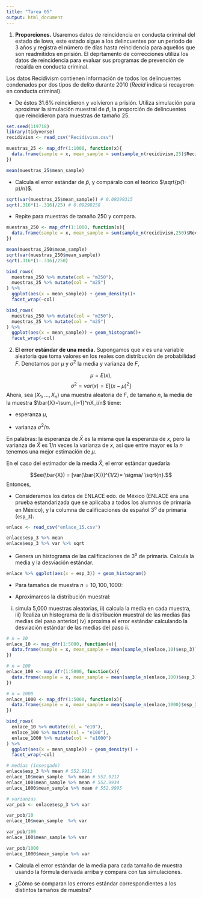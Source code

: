 ```yaml
---
title: "Tarea 05"
output: html_document
---
```


1. **Proporciones.** Usaremos datos de reincidencia en conducta criminal del
estado de Iowa, este estado sigue a los delincuentes por un periodo de 3 años y
registra el número de días hasta reincidencia para aquellos que son readmitidos 
en prisión. El deprtamento de correcciones utiliza los datos de
reincidencia para evaluar sus programas de prevención de recaída en 
conducta criminal.

Los datos Recidivism contienen información de todos los delincuentes 
condenados por dos tipos de delito durante 2010 (*Recid* indica
si recayeron en conducta criminal).

* De éstos $31.6\%$ reincidieron y volvieron a prisión. Utiliza simulación
para aproximar la simulación muestral de $\hat{p}$, la proporción 
de delincuentes que reincidieron para muestras de tamaño 25.

```r
set.seed(119718)
library(tidyverse)
recidivism <- read_csv("Recidivism.csv")

muestras_25 <- map_dfr(1:1000, function(x){
  data.frame(sample = x, mean_sample = sum(sample_n(recidivism,25)$Recid=="Yes")/25)
})

mean(muestras_25$mean_sample)
```


* Calcula el error estándar de $\hat{p}$, y compáralo con el teórico
$\sqrt{p(1-p)/n}$.
```r
sqrt(var(muestras_25$mean_sample)) # 0.09299315
sqrt(.316*(1-.316)/25) # 0.09298258
```

* Repite para muestras de tamaño 250 y compara.

```r
muestras_250 <- map_dfr(1:1000, function(x){
  data.frame(sample = x, mean_sample = sum(sample_n(recidivism,250)$Recid=="Yes")/250)
})

mean(muestras_250$mean_sample)
sqrt(var(muestras_250$mean_sample))
sqrt(.316*(1-.316)/250)

```


```r
bind_rows(
  muestras_250 %>% mutate(col = "m250"),
  muestras_25 %>% mutate(col = "m25")
) %>% 
  ggplot(aes(x = mean_sample)) + geom_density()+
  facet_wrap(~col)
```

```r
bind_rows(
  muestras_250 %>% mutate(col = "m250"),
  muestras_25 %>% mutate(col = "m25")
) %>% 
  ggplot(aes(x = mean_sample)) + geom_histogram()+
  facet_wrap(~col)
```

2. **El error estándar de una media.** Supongamos que $x$ es una variable
aleatoria que toma valores en los reales con distribución de probabilidad $F$.
Denotamos por $\mu$ y $\sigma^2$ la media y varianza de $F$,

$$\mu = E(x),$$ 
$$\sigma^2=var(x)=E[(x-\mu)^2]$$
Ahora, sea $(X_1,...,X_n)$ una muestra aleatoria de $F$, de tamaño $n$, 
la media de la muestra $\bar{X}=\sum_{i=1}^nX_i/n$ tiene:

* esperanza $\mu$,

* varianza $\sigma^2/n$.

En palabras: la esperanza de $\bar{X}$ es la misma que la esperanza de $x$, pero
la varianza de $\bar{X}$ es $1/n$ veces la varianza de $x$, así que entre
mayor es la $n$ tenemos una mejor estimación de $\mu$.

En el caso del estimador de la media $\bar{X}$, el error estándar quedaría

$$ee(\bar{X}) = [var(\bar{X})]^{1/2}= \sigma/ \sqrt{n}.$$
Entonces, 

* Consideramos los datos de ENLACE edo. de México (ENLACE era una prueba estandarizada que se aplicaba a todos los alumnos de primaria en México), y la columna de calificaciones de español 3^o^ de primaria (`esp_3`). 

```r
enlace <- read_csv("enlace_15.csv")
```

```r
enlace$esp_3 %>% mean
enlace$esp_3 %>% var %>% sqrt
```

- Genera un histograma de las calificaciones de 3^o^ de primaria. Calcula la 
media y la desviación estándar.
```r
enlace %>% ggplot(aes(x = esp_3)) + geom_histogram()
```


- Para tamaños de muestra $n = 10, 100, 1000$:

- Aproximareos la distribución muestral: 
i) simula 5,000 muestras aleatorias, ii) calcula la media en cada muestra, iii)
Realiza un histograma de la distribución muestral de las medias (las medias del
paso anterior) iv) aproxima el error estándar calculando la desviación estándar
de las medias del paso ii.

```r
# n = 10
enlace_10 <- map_dfr(1:5000, function(x){
  data.frame(sample = x, mean_sample = mean(sample_n(enlace,10)$esp_3))
})

# n = 100
enlace_100 <- map_dfr(1:5000, function(x){
  data.frame(sample = x, mean_sample = mean(sample_n(enlace,100)$esp_3))
})

# n = 1000
enlace_1000 <- map_dfr(1:5000, function(x){
  data.frame(sample = x, mean_sample = mean(sample_n(enlace,1000)$esp_3))
})
```

```r
bind_rows(
  enlace_10 %>% mutate(col = "e10"),
  enlace_100 %>% mutate(col = "e100"),
  enlace_1000 %>% mutate(col = "e1000")
) %>% 
  ggplot(aes(x = mean_sample)) + geom_density() +
  facet_wrap(~col)
```

```r
# medias (insesgado)
enlace$esp_3 %>% mean # 552.9911
enlace_10$mean_sample  %>% mean # 552.9212
enlace_100$mean_sample %>% mean # 552.9934
enlace_1000$mean_sample %>% mean # 552.9995
```
```r
# varianzas
var_pob <- enlace$esp_3 %>% var

var_pob/10
enlace_10$mean_sample  %>% var

var_pob/100
enlace_100$mean_sample %>% var

var_pob/1000
enlace_1000$mean_sample %>% var
```

- Calcula el error estándar de la media para cada tamaño de muestra usando la
fórmula derivada arriba y compara con tus simulaciones.

- ¿Cómo se comparan los errores estándar correspondientes a los distintos 
tamaños de muestra? 